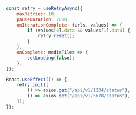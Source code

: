 
<Meta title="Hooks/useRetryAsync" />

```js
const retry = useRetryAsync({
    maxRetries: 10,
    pauseDuration: 2000,
    onIterationComplete: (urls, values) => {
        if (values[0].data && values[1].data) {
            retry.reset();
        }
    },
    onComplete: mediaFiles => {
        setLoading(false);
    },
});

React.useEffect(() => {
    retry.init([
        () => axios.get("/api/v1/1234/status"),
        () => axios.get("/api/v1/5678/status"),
    ]);
});
```
